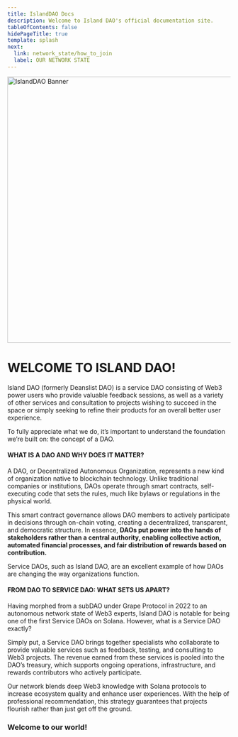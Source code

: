 ```yaml
---
title: IslandDAO Docs
description: Welcome to Island DAO's official documentation site.
tableOfContents: false
hidePageTitle: true
template: splash
next:
  link: network_state/how_to_join
  label: OUR NETWORK STATE
---
```



<Image src="/src/assets/islandDAO_banner.png" alt="IslandDAO Banner" width="1200" height="600" />

# WELCOME TO ISLAND DAO!

Island DAO (formerly Deanslist DAO) is a service DAO consisting of Web3 power users who provide valuable feedback sessions, as well as a variety of other services and consultation to projects wishing to succeed in the space or simply seeking to refine their products for an overall better user experience.

To fully appreciate what we do, it’s important to understand the foundation we’re built on: the concept of a DAO.

#### WHAT IS A DAO AND WHY DOES IT MATTER?

A DAO, or Decentralized Autonomous Organization, represents a new kind of organization native to blockchain technology. Unlike traditional companies or institutions, DAOs operate through smart contracts, self-executing code that sets the rules, much like bylaws or regulations in the physical world.

This smart contract governance allows DAO members to actively participate in decisions through on-chain voting, creating a decentralized, transparent, and democratic structure. In essence, **DAOs put power into the hands of stakeholders rather than a central authority, enabling collective action, automated financial processes, and fair distribution of rewards based on contribution.**

Service DAOs, such as Island DAO, are an excellent example of how DAOs are changing the way organizations function.

#### FROM DAO TO SERVICE DAO: WHAT SETS US APART?

Having morphed from a subDAO under Grape Protocol in 2022 to an autonomous network state of Web3 experts, Island DAO is notable for being one of the first Service DAOs on Solana. However, what is a Service DAO exactly?

Simply put, a Service DAO brings together specialists who collaborate to provide valuable services such as feedback, testing, and consulting to Web3 projects. The revenue earned from these services is pooled into the DAO’s treasury, which supports ongoing operations, infrastructure, and rewards contributors who actively participate.

Our network blends deep Web3 knowledge with Solana protocols to increase ecosystem quality and enhance user experiences. With the help of professional recommendation, this strategy guarantees that projects flourish rather than just get off the ground.

### Welcome to our world!
